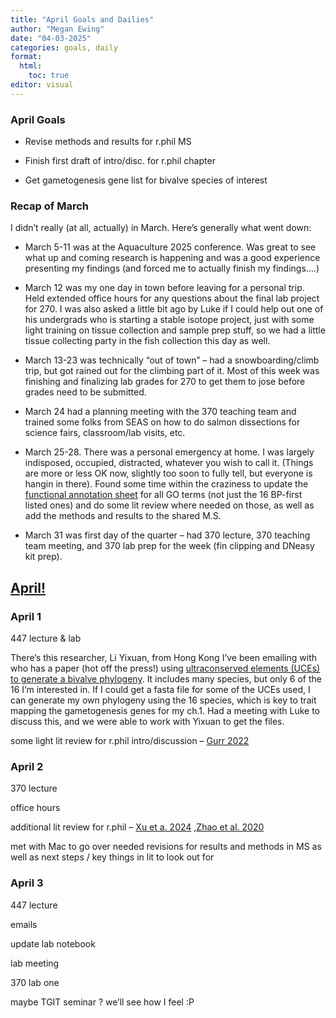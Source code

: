 ```yaml
---
title: "April Goals and Dailies"
author: "Megan Ewing"
date: "04-03-2025"
categories: goals, daily
format: 
  html:
    toc: true
editor: visual
---
```


### April Goals

-   Revise methods and results for r.phil MS

-   Finish first draft of intro/disc. for r.phil chapter

-   Get gametogenesis gene list for bivalve species of interest

### Recap of March 

I didn't really (at all, actually) in March. Here's generally what went down:

-   March 5-11 was at the Aquaculture 2025 conference. Was great to see what up and coming research is happening and was a good experience presenting my findings (and forced me to actually finish my findings....)

-   March 12 was my one day in town before leaving for a personal trip. Held extended office hours for any questions about the final lab project for 270. I was also asked a little bit ago by Luke if I could help out one of his undergrads who is starting a stable isotope project, just with some light training on tissue collection and sample prep stuff, so we had a little tissue collecting party in the fish collection this day as well.

-   March 13-23 was technically "out of town" – had a snowboarding/climb trip, but got rained out for the climbing part of it. Most of this week was finishing and finalizing lab grades for 270 to get them to jose before grades need to be submitted.

-   March 24 had a planning meeting with the 370 teaching team and trained some folks from SEAS on how to do salmon dissections for science fairs, classroom/lab visits, etc.

-   March 25-28. There was a personal emergency at home. I was largely indisposed, occupied, distracted, whatever you wish to call it. (Things are more or less OK now, slightly too soon to fully tell, but everyone is hangin in there). Found some time within the craziness to update the [functional annotation sheet](https://docs.google.com/spreadsheets/d/1P1RUVCw2i_GcheCnTv44n3GW_-jLlzDLtnNnrWla1d8/edit?usp=sharing) for all GO terms (not just the 16 BP-first listed ones) and do some lit review where needed on those, as well as add the methods and results to the shared M.S.

-   March 31 was first day of the quarter – had 370 lecture, 370 teaching team meeting, and 370 lab prep for the week (fin clipping and DNeasy kit prep).

## [April!]{.underline} 

### April 1

447 lecture & lab

There's this researcher, Li Yixuan, from Hong Kong I've been emailing with who has a paper (hot off the press!) using [ultraconserved elements (UCEs) to generate a bivalve phylogeny](https://academic.oup.com/sysbio/article/74/1/16/7758682). It includes many species, but only 6 of the 16 I'm interested in. If I could get a fasta file for some of the UCEs used, I can generate my own phylogeny using the 16 species, which is key to trait mapping the gametogenesis genes for my ch.1. Had a meeting with Luke to discuss this, and we were able to work with Yixuan to get the files.

some light lit review for r.phil intro/discussion – [Gurr 2022](https://onlinelibrary.wiley.com/doi/full/10.1111/mec.16644)

### April 2

370 lecture

office hours

additional lit review for r.phil – [Xu et a. 2024](https://doi.org/10.1016/j.marenvres.2024.106752) ,[Zhao et al. 2020](https://doi.org/10.1016/j.ecss.2020.106620)

met with Mac to go over needed revisions for results and methods in MS as well as next steps / key things in lit to look out for

### April 3

447 lecture

emails

update lab notebook

lab meeting

370 lab one

maybe TGIT seminar ? we'll see how I feel :P
